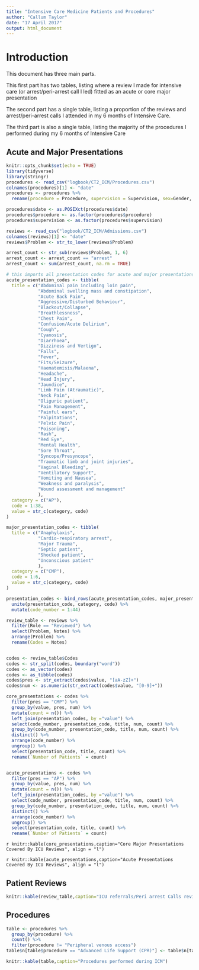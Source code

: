 ```yaml
---
title: "Intensive Care Medicine Patients and Procedures"
author: "Callum Taylor"
date: "17 April 2017"
output: html_document
---
```


# Introduction

This document has three main parts.

This first part has two tables, listing where a review I made for intensive care (or arrest/peri-arrest call I led) fitted as an acute or core major presentation

The second part has a single table, listing a proportion of the reviews and arrest/peri-arrest calls I attended in my 6 months of Intensive Care.

The third part is also a single table, listing the majority of the procedures I performed during my 6 months of Intensive Care

## Acute and Major Presentations

```r
knitr::opts_chunk$set(echo = TRUE)
library(tidyverse)
library(stringr)
procedures <- read_csv("logbook/CT2_ICM/Procedures.csv")
colnames(procedures)[1] <- "date"
procedures <- procedures %>%
  rename(procedure = Procedure, supervision = Supervision, sex=Gender, site=Site, uss = Ultrasound, vessel=Access)

procedures$date <- as.POSIXct(procedures$date)
procedures$procedure <- as.factor(procedures$procedure)
procedures$supervision <- as.factor(procedures$supervision)

reviews <- read_csv("logbook/CT2_ICM/Admissions.csv")
colnames(reviews)[1] <- "date"
reviews$Problem <- str_to_lower(reviews$Problem)

arrest_count <- str_sub(reviews$Problem, 1, 6)
arrest_count <- arrest_count == "arrest"
arrest_count <- sum(arrest_count, na.rm = TRUE)

# this imports all presentation codes for acute and major presentations
acute_presentation_codes <- tibble(
  title = c("Abdominal pain including loin pain",
            "Abdominal swelling mass and constipation",
            "Acute Back Pain",
            "Aggressive/Disturbed Behaviour",
            "Blackout/Collapse",
            "Breathlessness",
            "Chest Pain",
            "Confusion/Acute Delirium",
            "Cough",
            "Cyanosis",
            "Diarrhoea",
            "Dizziness and Vertigo",
            "Falls",
            "Fever",
            "Fits/Seizure",
            "Haematemisis/Malaena",
            "Headache",
            "Head Injury",
            "Jaundice",
            "Limb Pain (Atraumatic)",
            "Neck Pain",
            "Oliguric patient",
            "Pain Management",
            "Painful ears",
            "Palpitations",
            "Pelvic Pain",
            "Poisoning",
            "Rash",
            "Red Eye",
            "Mental Health",
            "Sore Throat",
            "Syncope/Presyncope",
            "Traumatic limb and joint injuries",
            "Vaginal Bleeding",
            "Ventilatory Support",
            "Vomiting and Nausea",
            "Weakness and paralysis", 
            "Wound assessment and management"
            ),
  category = c("AP"),
  code = 1:38,
  value = str_c(category, code)
)

major_presentation_codes <- tibble(
  title = c("Anaphylaxis",
            "Cardio-respiratory arrest",
            "Major Trauma",
            "Septic patient",
            "Shocked patient",
            "Unconscious patient"
            ),
  category = c("CMP"),
  code = 1:6,
  value = str_c(category, code)
)

presentation_codes <- bind_rows(acute_presentation_codes, major_presentation_codes) %>%
  unite(presentation_code, category, code) %>%
  mutate(code_number = 1:44)
```

```r
review_table <- reviews %>%
  filter(Role == "Reviewed") %>%
  select(Problem, Notes) %>%
  arrange(Problem) %>%
  rename(Codes = Notes)


codes <- review_table$Codes
codes <- str_split(codes, boundary("word"))
codes <- as_vector(codes)
codes <- as_tibble(codes)
codes$pres <- str_extract(codes$value, "[aA-zZ]+")
codes$num <- as.numeric(str_extract(codes$value, "[0-9]+"))

core_presentations <- codes %>%
  filter(pres == "CMP") %>%
  group_by(value, pres, num) %>%
  mutate(count = n()) %>%
  left_join(presentation_codes, by ="value") %>%
  select(code_number, presentation_code, title, num, count) %>%
  group_by(code_number, presentation_code, title, num, count) %>%
  distinct() %>%
  arrange(code_number) %>%
  ungroup() %>%
  select(presentation_code, title, count) %>%
  rename(`Number of Patients` = count)


acute_presentations <- codes %>%
  filter(pres == "AP") %>%
  group_by(value, pres, num) %>%
  mutate(count = n()) %>%
  left_join(presentation_codes, by ="value") %>%
  select(code_number, presentation_code, title, num, count) %>%
  group_by(code_number, presentation_code, title, num, count) %>%
  distinct() %>%
  arrange(code_number) %>%
  ungroup() %>%
  select(presentation_code, title, count) %>%
  rename(`Number of Patients` = count)
```

`r knitr::kable(core_presentations,caption="Core Major Presentations Covered By ICU Reviews", align = "l")`


`r knitr::kable(acute_presentations,caption="Acute Presentations Covered By ICU Reviews", align = "l")`


## Patient Reviews

```r
knitr::kable(review_table,caption="ICU referrals/Peri arrest Calls reviewed during ICM")
```

## Procedures

```r
table <- procedures %>%
  group_by(procedure) %>%
  count() %>%
  filter(procedure != "Peripheral venous access")
table$n[table$procedure == "Advanced Life Support (CPR)"] <- table$n[table$procedure == "Advanced Life Support (CPR)"] + arrest_count
```

```r
knitr::kable(table,caption="Procedures performed during ICM")
```


